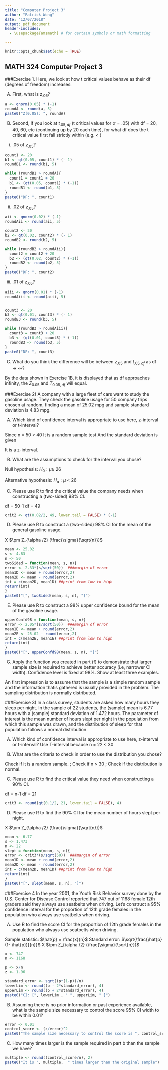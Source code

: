```yaml
---
title: "Computer Project 3"
author: "Patrick Wong"
date: "12/07/2018"
output: pdf_document
header-includes:
  - \usepackage{amsmath} # for certain symbols or math formatting

---
```


```r
knitr::opts_chunk$set(echo = TRUE)
```

## MATH 324 Computer Project 3

###Exercise 1. Here, we look at how t critical values behave as their df (degrees of freedom) increases:

A) First, what is $z_{.05}$?

```r
a <- qnorm(0.05) * (-1)
roundA <- round(a, 5)
paste0("Z(0.05): ", roundA)
```

B) Second, if you look at $t_{.05, df}$ (t critical values for $\alpha = .05$) with df = 20, 40, 60, etc (continuing up by 20 each time), for what df does the t critical value first fall strictly within (e.g. < )

i. .05 of $z_{.05}$?
```r
count1 <- 20
b1 <- qt(0.05, count1) * (- 1)
roundB1 <- round(b1, 5)

while (roundB1 > roundA){
  count1 = count1 + 20
  b1 <- (qt(0.05, count1) * (-1))
  roundB1 <- round(b1, 5)
}
paste0("DF: ", count1)
```
ii. .02 of $z_{.05}$?
```r
aii <- qnorm(0.02) * (-1)
roundAii <- round(aii, 5)

count2 <- 20
b2 <- qt(0.02, count2) * (- 1)
roundB2 <- round(b2, 5)

while (roundB2 > roundAii){
  count2 = count2 + 20
  b2 <- (qt(0.02, count2) * (-1))
  roundB2 <- round(b2, 5)
}
paste0("DF: ", count2)
```
iii. .01 of $z_{.05}$?
```r
aiii <- qnorm(0.01) * (-1)
roundAiii <- round(aiii, 5)


count3 <- 20
b3 <- qt(0.01, count3) * (- 1)
roundB3 <- round(b3, 5)

while (roundB3 > roundAiii){
  count3 = count3 + 20
  b3 <- (qt(0.01, count3) * (-1))
  roundB3 <- round(b3, 5)
}
paste0("DF: ", count3)
```


C) What do you think the difference will be between $z_{.05}$ and $t_{.05, df}$ as df $\rightarrow \infty$?

By the data shown in Exercise 1B, it is displayed that as df approaches infinity, the $Z_{0.05}$ and $T_{0.05, df}$ will equal.


###Exercise 2) A company with a large fleet of cars want to study the gasoline usage. They check the gasoline usage for 50 company trips chosen at random, finding a mean of 25.02 mpg and sample standard deviation is 4.83 mpg.

A) Which kind of confidence interval is appropriate to use here, z-interval or t-interval?

Since n = 50 > 40
It is a random sample test
And the standard deviation is given

It is a z-interval.

B) What are the assumptions to check for the interval you chose?

Null hypothesis:
$H_0: \mu  \geq$ 26

Alternative hypothesis:
$H_a : \mu$ < 26

C) Please use R to find the critical value the company needs when constructing a (two-sided) 98% CI.

df = 50-1 
df = 49
```r
crit2 <- qt(0.02/2, 49, lower.tail = FALSE) * (-1)
```

D) Please use R to construct a (two-sided) 98% CI for the mean of the general gasoline usage. 

X $\pm Z_{\alpha /2} (\frac{\sigma}{\sqrt{n}})$

```r
mean <- 25.02
s <- 4.83
n <- 50
twoSided = function(mean, s, n){
error <- 2.33*(s/sqrt(50))  ###margin of error
mean1D <- mean + round(error,2)
mean2D <- mean - round(error,2)
int = c(mean2D, mean1D) ##print from low to high
return(int)
}
paste0("[", twoSided(mean, s, n), "]")
```


E) Please use R to construct a 98% upper confidence bound for the mean of the gasoline usage.

```r
upperConfd98 = function(mean, s, n){
error <- 2.05*(s/sqrt(50))  ###margin of error
mean1E <- mean + round(error,2)
mean2E <- 25.02 - round(error,2)
int = c(mean2E, mean1E) ##print from low to high
return(int)
}
paste0("[", upperConfd98(mean, s, n), "]")
```

G) Apply the function you created in part (f) to demonstrate that larger sample size is required to achieve better accuracy (i.e, narrower CI width). Confidence level is fixed at 98%. Show at least three examples.

An first impression is to assume that the sample is a simple random sample and the information thatis gathered is usually provided in the problem. The sampling distribution is normally distributed. 

###Exercise 3) In a class survey, students are asked how many hours they sleep per night. In the sample of 22 students, the (sample) mean is 6.77 hours with a (sample) standard deviation of 1.472 hours.  The parameter of interest is the mean number of hours slept per night in the population from which this sample was drawn, and the distribution of sleep for that population follows a normal distribution.

A) Which kind of confidence interval is appropriate to use here, z-interval or t-interval?
  Use T-interval because n = 22 < 30 
  
B) What are the criteria to check in order to use the  distribution you chose?

  Check if it is a random sample. ; 
  Check if n > 30 ; 
  Check if the distribution is normal. 

C) Please use R to find the critical value they need when constructing a 90% CI.

df = n-1
df = 21

```r
crit3 <- round(qt(0.1/2, 21, lower.tail = FALSE), 4)
```

D) Please use R to find the 90% CI for the mean number of hours slept per night.

X $\pm Z_{\alpha /2} (\frac{\sigma}{\sqrt{n}})$

```r
mean <- 6.77
s <- 1.473
n <- 22
slept = function(mean, s, n){
error <- crit3*(s/sqrt(50))  ###margin of error
mean1D <- mean + round(error,2)
mean2D <- mean - round(error,2)
int = c(mean2D, mean1D) ##print from low to high
return(int)
}
paste0("[", slept(mean, s, n), "]")
```

###Exercise 4 In the year 2001, the Youth Risk Behavior survey done by the U.S. Center for Disease Control reported that 747 out of 1168 female 12th graders said they always use seatbelts when driving. Let's construct a 95% confidence interval for the proportion of 12th grade females in the population who always use seatbelts when driving.

A)  Use R to find the score CI for the proportion of 12th grade females in the population who always use seatbelts when driving.

Sample statistic: $\hat{p} = \frac{x}{n}$
Standard error: $\sqrt{\frac{\hat{p}(1- \hat{p})}{n}}$
X $\pm Z_{\alpha /2} (\frac{\sigma}{\sqrt{n}})$

```r
x <- 747
n <- 1168

p <- x/n
z <- 1.96

standard_error <- sqrt((p*(1-p))/n)
lowerLim <- round((p - 2*standard_error), 4)
upperLim <- round((p + 2*standard_error), 4)
paste0("CI: [", lowerLim , " ", upperLim, " ]")
```

B) Assuming there is no prior information or past experience available, what is the sample size necessary to control the score 95% CI width to be within 0.01?

```r
error <- 0.01
control_score <- (z/error)^2
paste0("The sample size necessary to control the score is ", control_score)
```
C) How many times larger is the sample required in part b than the sample we have?

```r
multiple <- round((control_score/n), 2)
paste0("It is ", multiple,  " times larger than the original sample")
```